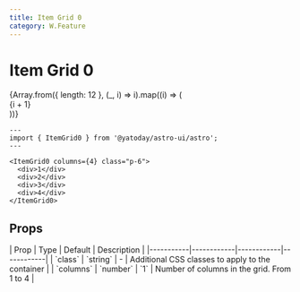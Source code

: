 ```yaml
---
title: Item Grid 0
category: W.Feature
---
```



# Item Grid 0

<div className="space-y-12">
  <Demo title="">
    <ItemGrid0 columns={4} class="p-6">
      {Array.from({ length: 12 }, (_, i) => i).map((i) => (
        <div className="flex items-center justify-center py-12 rounded bg-slate-100 dark:bg-zinc-800">{i + 1}</div>
      ))}
    </ItemGrid0>
  </Demo>
</div>

```astro
---
import { ItemGrid0 } from '@yatoday/astro-ui/astro';
---

<ItemGrid0 columns={4} class="p-6">
  <div>1</div>
  <div>2</div>
  <div>3</div>
  <div>4</div>
</ItemGrid0>
```

## Props

<div className="overflow-x-auto">
  <div className="min-w-xl">
    | Prop | Type | Default | Description | 
    |-----------|------------|------------|------------| 
    | `class` | `string` | - | Additional CSS classes to apply to the container | 
    | `columns` | `number` | `1` | Number of columns in the grid. From 1 to 4 |
  </div>
</div>
